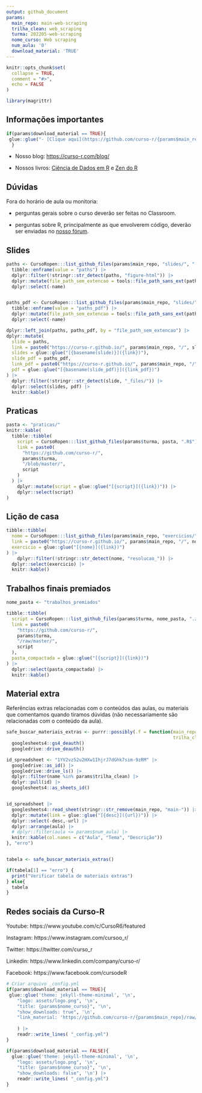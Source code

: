 ```yaml
---
output: github_document
params:
  main_repo: main-web-scraping
  trilha_clean: web_scraping
  turma: 202205-web-scraping
  nome_curso: Web scraping
  num_aula: '0'
  download_material: 'TRUE'
---
```


<!-- README.md is generated from README.Rmd. Please edit that file -->

```r
knitr::opts_chunk$set(
  collapse = TRUE,
  comment = "#>",
  echo = FALSE
)

library(magrittr)
```

## Informações importantes

```r
if(params$download_material == TRUE){
 glue::glue("- [Clique aqui](https://github.com/curso-r/{params$main_repo}/raw/master/material_do_curso.zip) para baixar o material do curso.")
  }
```

- Nosso blog: [https://curso-r.com/blog/](https://curso-r.com/blog/)

- Nossos livros: [Ciência de Dados em R](https://livro.curso-r.com/) e [Zen do R](https://curso-r.github.io/zen-do-r/)

## Dúvidas

Fora do horário de aula ou monitoria:

- perguntas gerais sobre o curso deverão ser feitas no Classroom.

- perguntas sobre R, principalmente as que envolverem código, deverão ser enviadas no [nosso fórum](https://discourse.curso-r.com/).


## Slides

```r
paths <- CursoRopen:::list_github_files(params$main_repo, "slides/", "[0-9]-.*html$") |> 
  tibble::enframe(value = "paths") |> 
  dplyr::filter(!stringr::str_detect(paths, "figure-html")) |> 
  dplyr::mutate(file_path_sem_extencao = tools::file_path_sans_ext(paths)) |> 
  dplyr::select(-name)


paths_pdf <- CursoRopen:::list_github_files(params$main_repo, "slides/", "[0-9]-.*pdf$") |> 
  tibble::enframe(value = "paths_pdf") |> 
  dplyr::mutate(file_path_sem_extencao = tools::file_path_sans_ext(paths_pdf)) |>
  dplyr::select(-name)

dplyr::left_join(paths, paths_pdf, by = "file_path_sem_extencao") |> 
dplyr::mutate(
  slide = paths,
  link = paste0("https://curso-r.github.io/", params$main_repo, "/", slide),
  slides = glue::glue("[{basename(slide)}]({link})"),
  slide_pdf = paths_pdf,
  link_pdf = paste0("https://curso-r.github.io/", params$main_repo, "/", slide_pdf),
  pdf = glue::glue("[{basename(slide_pdf)}]({link_pdf})")
) |> 
  dplyr::filter(!stringr::str_detect(slide, "_files/")) |>
  dplyr::select(slides, pdf) |> 
  knitr::kable()
```


## Praticas

```r
pasta <- "praticas/"
knitr::kable(
  tibble::tibble(
    script = CursoRopen:::list_github_files(params$turma, pasta, ".R$"),
    link = paste0(
      "https://github.com/curso-r/",
      params$turma,
      "/blob/master/",
      script
    )
  ) |>
    dplyr::mutate(script = glue::glue("[{script}]({link})")) |>
    dplyr::select(script)
)
```


## Lição de casa

```r
tibble::tibble(
  nome = CursoRopen:::list_github_files(params$main_repo, "exercicios/"),
  link = paste0("https://curso-r.github.io/", params$main_repo, "/", nome),
  exercicio = glue::glue("[{nome}]({link})")
) |>
    dplyr::filter(!stringr::str_detect(nome, "resolucao_")) |> 
  dplyr::select(exercicio) |> 
  knitr::kable()
```


## Trabalhos finais premiados

```r
nome_pasta <- "trabalhos_premiados"

tibble::tibble(
  script = CursoRopen:::list_github_files(params$turma, nome_pasta, ".zip|.rar"),
  link = paste0(
    "https://github.com/curso-r/",
    params$turma,
    "/raw/master/",
    script
  ),
  pasta_compactada = glue::glue("[{script}]({link})")
) |> 
  dplyr::select(pasta_compactada) |> 
  knitr::kable()
```


## Material extra

Referências extras relacionadas com o conteúdos das aulas, ou materiais que comentamos quando tiramos dúvidas (não necessariamente são relacionadas com o conteúdo da aula).

```r
safe_buscar_materiais_extras <- purrr::possibly(.f = function(main_repo = params$main_repo, 
                                                              trilha_clean = params$trilha_clean){
  googlesheets4::gs4_deauth()
  googledrive::drive_deauth()

id_spreadsheet <- "1YV2vz52u2HXw1IhjrJ7dGhk7sim-9zRM" |>
  googledrive::as_id() |>
  googledrive::drive_ls() |>
  dplyr::filter(name %in% params$trilha_clean) |>
  dplyr::pull(id) |>
  googlesheets4::as_sheets_id()


id_spreadsheet |>
  googlesheets4::read_sheet(stringr::str_remove(main_repo, "main-")) |>
  dplyr::mutate(link = glue::glue("[{desc}]({url})")) |>
  dplyr::select(-desc,-url) |>
  dplyr::arrange(aula) |>
  # dplyr::filter(aula <= params$num_aula) |>
  knitr::kable(col.names = c("Aula", "Tema", "Descrição")) 
}, "erro")


tabela <- safe_buscar_materiais_extras()

if(tabela[1] == "erro") {
  print("Verificar tabela de materiais extras")
} else{
  tabela
}

```

## Redes sociais da Curso-R


Youtube: https://www.youtube.com/c/CursoR6/featured

Instagram: https://www.instagram.com/cursoo_r/

Twitter: https://twitter.com/curso_r

Linkedin: https://www.linkedin.com/company/curso-r/

Facebook: https://www.facebook.com/cursodeR



```r
# Criar arquivo _config.yml
if(params$download_material == TRUE){
 glue::glue('theme: jekyll-theme-minimal', '\n',
    "logo: assets/logo.png", '\n',
    "title: {params$nome_curso}", '\n',
    "show_downloads: true", '\n',
    "link_material: 'https://github.com/curso-r/{params$main_repo}/raw/master/material_do_curso.zip'", '\n'
    
    ) |>
    readr::write_lines( "_config.yml")
}

if(params$download_material == FALSE){
  glue::glue('theme: jekyll-theme-minimal', '\n',
    "logo: assets/logo.png", '\n',
    "title: {params$nome_curso}", '\n',
    "show_downloads: false", '\n') |>
    readr::write_lines( "_config.yml")
}
```
